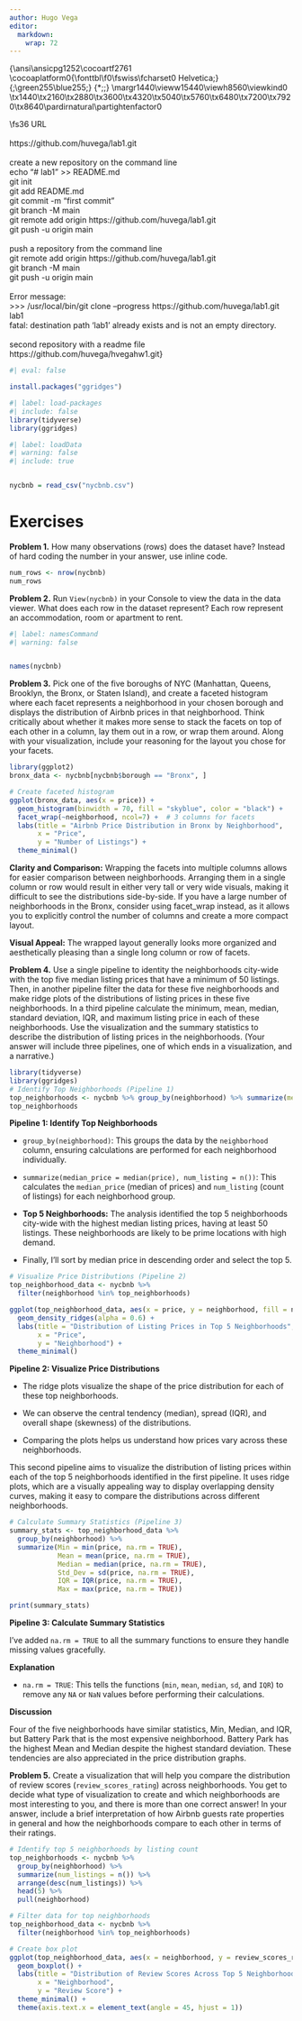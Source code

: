 ```yaml
---
author: Hugo Vega 
editor: 
  markdown: 
    wrap: 72
---
```


{\rtf1\\ansi\\ansicpg1252\\cocoartf2761
\cocoatextscaling0\\cocoaplatform0{\\fonttbl\\f0\\fswiss\\fcharset0
Helvetica;} {\colortbl;\red255\\green255\\blue255;}
{\*\expandedcolortbl;;}
\margl1440\\margr1440\\vieww15440\\viewh8560\\viewkind0
\pard\tx720\\tx1440\\tx2160\\tx2880\\tx3600\\tx4320\\tx5040\\tx5760\\tx6480\\tx7200\\tx7920\\tx8640\\pardirnatural\\partightenfactor0

\f0\\fs36 \cf0 URL\
\
https://github.com/huvega/lab1.git\
\
create a new repository on the command line\
echo "\# lab1" \>\> README.md\
git init\
git add README.md\
git commit -m "first commit"\
git branch -M main\
git remote add origin https://github.com/huvega/lab1.git\
git push -u origin main\
\
push a repository from the command line\
git remote add origin https://github.com/huvega/lab1.git\
git branch -M main\
git push -u origin main\
\
Error message:\
\>\>\> /usr/local/bin/git clone --progress
https://github.com/huvega/lab1.git lab1\
fatal: destination path 'lab1' already exists and is not an empty
directory.\
\
second repository with a readme file\
https://github.com/huvega/hvegahw1.git}

```r
#| eval: false

install.packages("ggridges")

```

```r
#| label: load-packages
#| include: false
library(tidyverse)
library(ggridges)
```

```r
#| label: loadData
#| warning: false
#| include: true


nycbnb = read_csv("nycbnb.csv")
```

# Exercises

**Problem 1.** How many observations (rows) does the dataset have?
Instead of hard coding the number in your answer, use inline code.

```r
num_rows <- nrow(nycbnb)
num_rows
```

**Problem 2.** Run `View(nycbnb)` in your Console to view the data in
the data viewer. What does each row in the dataset represent? Each row
represent an accommodation, room or apartment to rent.

```r
#| label: namesCommand
#| warning: false


names(nycbnb)

```

**Problem 3.** Pick one of the five boroughs of NYC (Manhattan, Queens,
Brooklyn, the Bronx, or Staten Island), and create a faceted histogram
where each facet represents a neighborhood in your chosen borough and
displays the distribution of Airbnb prices in that neighborhood. Think
critically about whether it makes more sense to stack the facets on top
of each other in a column, lay them out in a row, or wrap them around.
Along with your visualization, include your reasoning for the layout you
chose for your facets.

```r
library(ggplot2)
bronx_data <- nycbnb[nycbnb$borough == "Bronx", ]

# Create faceted histogram
ggplot(bronx_data, aes(x = price)) +
  geom_histogram(binwidth = 70, fill = "skyblue", color = "black") +
  facet_wrap(~neighborhood, ncol=7) +  # 3 columns for facets
  labs(title = "Airbnb Price Distribution in Bronx by Neighborhood",
       x = "Price",
       y = "Number of Listings") +
  theme_minimal()

```

**Clarity and Comparison:** Wrapping the facets into multiple columns
allows for easier comparison between neighborhoods. Arranging them in a
single column or row would result in either very tall or very wide
visuals, making it difficult to see the distributions side-by-side. If
you have a large number of neighborhoods in the Bronx, consider using
facet_wrap instead, as it allows you to explicitly control the number of
columns and create a more compact layout.

**Visual Appeal:** The wrapped layout generally looks more organized and
aesthetically pleasing than a single long column or row of facets.

**Problem 4.** Use a single pipeline to identity the neighborhoods
city-wide with the top five median listing prices that have a minimum of
50 listings. Then, in another pipeline filter the data for these five
neighborhoods and make ridge plots of the distributions of listing
prices in these five neighborhoods. In a third pipeline calculate the
minimum, mean, median, standard deviation, IQR, and maximum listing
price in each of these neighborhoods. Use the visualization and the
summary statistics to describe the distribution of listing prices in the
neighborhoods. (Your answer will include three pipelines, one of which
ends in a visualization, and a narrative.)

```r
library(tidyverse)
library(ggridges)
# Identify Top Neighborhoods (Pipeline 1)
top_neighborhoods <- nycbnb %>% group_by(neighborhood) %>% summarize(median_price=median(price), num_listing=n()) %>% filter(num_listing >=50) %>% arrange(desc(median_price)) %>% head(5) %>% pull(neighborhood)
top_neighborhoods
```

**Pipeline 1: Identify Top Neighborhoods**

-   `group_by(neighborhood)`: This groups the data by the `neighborhood`
    column, ensuring calculations are performed for each neighborhood
    individually.

<!-- -->

-   `summarize(median_price = median(price), num_listing = n())`: This
    calculates the `median_price` (median of prices) and `num_listing`
    (count of listings) for each neighborhood group.

-   **Top 5 Neighborhoods:** The analysis identified the top 5
    neighborhoods city-wide with the highest median listing prices,
    having at least 50 listings. These neighborhoods are likely to be
    prime locations with high demand.

-   Finally, I'll sort by median price in descending order and select
    the top 5.

```r
# Visualize Price Distributions (Pipeline 2)
top_neighborhood_data <- nycbnb %>%
  filter(neighborhood %in% top_neighborhoods)

ggplot(top_neighborhood_data, aes(x = price, y = neighborhood, fill = neighborhood)) +
  geom_density_ridges(alpha = 0.6) + 
  labs(title = "Distribution of Listing Prices in Top 5 Neighborhoods",
       x = "Price", 
       y = "Neighborhood") +
  theme_minimal()
```

**Pipeline 2: Visualize Price Distributions**

-   The ridge plots visualize the shape of the price distribution for
    each of these top neighborhoods.

-   We can observe the central tendency (median), spread (IQR), and
    overall shape (skewness) of the distributions.

-   Comparing the plots helps us understand how prices vary across these
    neighborhoods.

This second pipeline aims to visualize the distribution of listing
prices within each of the top 5 neighborhoods identified in the first
pipeline. It uses ridge plots, which are a visually appealing way to
display overlapping density curves, making it easy to compare the
distributions across different neighborhoods.

```r
# Calculate Summary Statistics (Pipeline 3)
summary_stats <- top_neighborhood_data %>%
  group_by(neighborhood) %>%
  summarize(Min = min(price, na.rm = TRUE),
            Mean = mean(price, na.rm = TRUE),
            Median = median(price, na.rm = TRUE),
            Std_Dev = sd(price, na.rm = TRUE),
            IQR = IQR(price, na.rm = TRUE),
            Max = max(price, na.rm = TRUE))

print(summary_stats)

```

**Pipeline 3: Calculate Summary Statistics**

I've added `na.rm = TRUE` to all the summary functions to ensure they
handle missing values gracefully.

**Explanation**

-   `na.rm = TRUE`: This tells the functions (`min`, `mean`, `median`,
    `sd`, and `IQR`) to remove any `NA` or `NaN` values before
    performing their calculations.

**Discussion**

Four of the five neighborhoods have similar statistics, Min, Median, and
IQR, but Battery Park that is the most expensive neighborhood. Battery
Park has the highest Mean and Median despite the highest standard
deviation. These tendencies are also appreciated in the price
distribution graphs.

**Problem 5.** Create a visualization that will help you compare the
distribution of review scores (`review_scores_rating`) across
neighborhoods. You get to decide what type of visualization to create
and which neighborhoods are most interesting to you, and there is more
than one correct answer! In your answer, include a brief interpretation
of how Airbnb guests rate properties in general and how the
neighborhoods compare to each other in terms of their ratings.

```r

# Identify top 5 neighborhoods by listing count
top_neighborhoods <- nycbnb %>% 
  group_by(neighborhood) %>%
  summarize(num_listings = n()) %>%
  arrange(desc(num_listings)) %>%
  head(5) %>%
  pull(neighborhood)

# Filter data for top neighborhoods
top_neighborhood_data <- nycbnb %>%
  filter(neighborhood %in% top_neighborhoods)

# Create box plot
ggplot(top_neighborhood_data, aes(x = neighborhood, y = review_scores_rating, fill = neighborhood)) +
  geom_boxplot() +
  labs(title = "Distribution of Review Scores Across Top 5 Neighborhoods",
       x = "Neighborhood",
       y = "Review Score") +
  theme_minimal() +
  theme(axis.text.x = element_text(angle = 45, hjust = 1))
```
